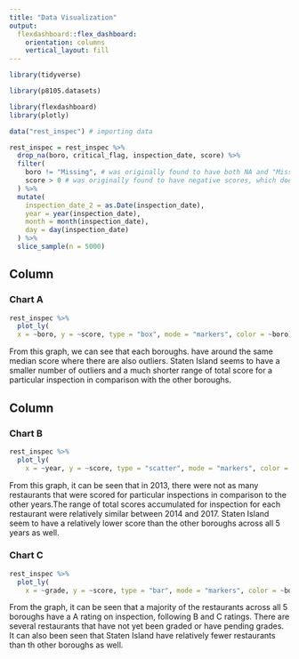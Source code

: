 ```yaml
---
title: "Data Visualization"
output: 
  flexdashboard::flex_dashboard:
    orientation: columns
    vertical_layout: fill
---
```


```r
library(tidyverse)

library(p8105.datasets)

library(flexdashboard)
library(plotly)
```

```r
data("rest_inspec") # importing data

rest_inspec = rest_inspec %>% 
  drop_na(boro, critical_flag, inspection_date, score) %>% 
  filter(
    boro != "Missing", # was originally found to have both NA and "Missing" values
    score > 0 # was originally found to have negative scores, which does not sound reasonable to have
  ) %>% 
  mutate(
    inspection_date_2 = as.Date(inspection_date),
    year = year(inspection_date),
    month = month(inspection_date),
    day = day(inspection_date)
  ) %>% 
  slice_sample(n = 5000)
```

Column {data-width=650}
-----------------------------------------------------------------------

### Chart A

```r
rest_inspec %>% 
  plot_ly(
  x = ~boro, y = ~score, type = "box", mode = "markers", color = ~boro)
```

From this graph, we can see that each boroughs. have around the same median score where there are also outliers. Staten Island seems to have a smaller number of outliers and a much shorter range of total score for a particular inspection in comparison with the other boroughs.

Column {data-width=350}
-----------------------------------------------------------------------

### Chart B

```r
rest_inspec %>% 
  plot_ly(
    x = ~year, y = ~score, type = "scatter", mode = "markers", color = ~boro)
```

From this graph, it can be seen that in 2013, there were not as many restaurants that were scored for particular inspections in comparison to the other years.The range of total scores accumulated for inspection for each restaurant were relatively similar between 2014 and 2017. Staten Island seem to have a relatively lower score than the other boroughs across all 5 years as well.

### Chart C

```r
rest_inspec %>% 
  plot_ly(
    x = ~grade, y = ~score, type = "bar", mode = "markers", color = ~boro)
```

From the graph, it can be seen that a majority of the restaurants across all 5 boroughs have a A rating on inspection, following B and C ratings. There are several restaurants that have not yet been graded or have pending grades. It can also been seen that Staten Island have relatively fewer restaurants than th other boroughs as well.